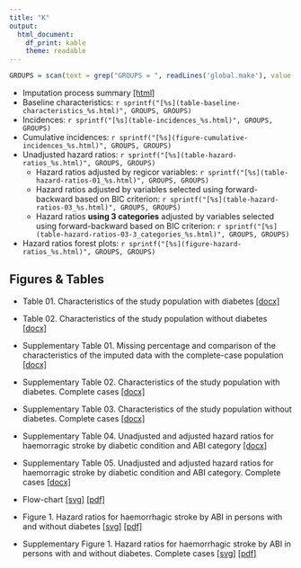 ```yaml
---
title: "K"
output: 
  html_document: 
    df_print: kable
    theme: readable
---
```


```r
GROUPS = scan(text = grep("GROUPS = ", readLines('global.make'), value = TRUE), what = 'character')[-(1:2)]
```

* Imputation process summary [[html]](imputation-process.html)
* Baseline characteristics: `r sprintf("[%s](table-baseline-characteristics_%s.html)", GROUPS, GROUPS)`
* Incidences: `r sprintf("[%s](table-incidences_%s.html)", GROUPS, GROUPS)`
* Cumulative incidences: `r sprintf("[%s](figure-cumulative-incidences_%s.html)", GROUPS, GROUPS)`
* Unadjusted hazard ratios: `r sprintf("[%s](table-hazard-ratios_%s.html)", GROUPS, GROUPS)`
    * Hazard ratios adjusted by regicor variables: `r sprintf("[%s](table-hazard-ratios-01_%s.html)", GROUPS, GROUPS)`
    * Hazard ratios adjusted by variables selected using forward-backward based on BIC criterion: `r sprintf("[%s](table-hazard-ratios-03_%s.html)", GROUPS, GROUPS)`
    * Hazard ratios __using 3 categories__ adjusted by variables selected using forward-backward based on BIC criterion:  `r sprintf("[%s](table-hazard-ratios-03-3_categories_%s.html)", GROUPS, GROUPS)`
* Hazard ratios forest plots: `r sprintf("[%s](figure-hazard-ratios_%s.html)", GROUPS, GROUPS)`
 
## Figures & Tables

* Table 01. Characteristics of the study population with diabetes [[docx]](table01.docx)
* Table 02. Characteristics of the study population without diabetes [[docx]](table02.docx)
* Supplementary Table 01. Missing percentage and comparison of the characteristics of the imputed data with the complete-case population [[docx]](sup-table01.docx)
* Supplementary Table 02. Characteristics of the study population with diabetes. Complete cases [[docx]](sup-table02.docx)
* Supplementary Table 03. Characteristics of the study population without diabetes. Complete cases [[docx]](sup-table03.docx)
* Supplementary Table 04. Unadjusted and adjusted hazard ratios for haemorragic stroke by diabetic condition and ABI category [[docx]](sup-table04.docx)
* Supplementary Table 05. Unadjusted and adjusted hazard ratios for haemorragic stroke by diabetic condition and ABI category. Complete cases [[docx]](sup-table05.docx)

* Flow-chart [[svg]](flow-chart.svg) [[pdf]](flow-chart.pdf)
* Figure 1. Hazard ratios for haemorrhagic stroke by ABI in persons with and without diabetes [[svg]](figure01.svg) [[pdf]](figure01.pdf)
* Supplementary Figure 1. Hazard ratios for haemorrhagic stroke by ABI in persons with and without diabetes. Complete cases [[svg]](sup-figure01.svg) [[pdf]](sup-figure01.pdf)

<!--
    * Hazard ratios adjusted by variables selected using forward-backward based on AIC criterion [[html]](table-hazard-ratios-02.html)

    * Hazard ratios __with people aged below 60__ adjusted by variables selected using forward-backward based on BIC criterion [[html]](table-hazard-ratios-03-age_lower_60.html)
    * Hazard ratios __with people aged below 75__ adjusted by variables selected using forward-backward based on BIC criterion [[html]](table-hazard-ratios-03-age_lower_75.html)
    * Hazard ratios __with non-smoking people__ adjusted by variables selected using forward-backward based on BIC criterion [[html]](table-hazard-ratios-03-non-smokers.html)
    * Hazard ratios __category for people with itb=0.9 modified__ adjusted by variables selected using forward-backward based on BIC criterion [[html]](table-hazard-ratios-03-0.9_category.html)
    * Hazard ratios __by cv-risk categories__ adjusted by variables selected using forward-backward based on BIC criterion:
         * 0 ≤ regicor ≤ 5: [[html]](table-hazard-ratios-03-regicor_0-5.html) 
         * 0 ≤ regicor ≤ 10: [[html]](table-hazard-ratios-03-regicor_0-10.html) 
         * 5 < regicor ≤ 10: [[html]](table-hazard-ratios-03-regicor_5-10.html)
         * 10 < regicor: [[html]](table-hazard-ratios-03-regicor_10p.html)
    * Hazard ratios forest plot [[html]](figure-hazard-ratios.html)
* Figures of smoothened hazard-ratios [[html]](smoothened-hazard-ratios.html)

* __Final Figures&Tables__:
    * Table 1. Descriptives [[docx]](table_01.docx)
    * Table 2. Incidences [[docx]](table_02.docx)
    * Figure 1. Flow chart [[svg]](flow-chart.svg) [[pdf]](flow-chart.pdf)
    * Figure 2. Adjusted hazard ratios [[svg]](figure02.svg) [[pdf]](figure02.pdf)
    * Table 1 (Supplementary). Descriptives [[docx]](table_01_sup.docx)
    * Table 2 (Supplementary). Descriptives (Complete-case) [[docx]](table_02_sup.docx)
    * Table 3 (Supplementary). Incidences (Complete-case) [[docx]](table_03_sup.docx)
    * Figure 1 (Supplementary). Hazard ratios (Complete-case) [[svg]](figure01_sup.svg) [[pdf]](figure01_sup.pdf)
    * Figure 2 (Supplementary). Unadjusted hazard ratios [[svg]](figure02_sup.svg) [[pdf]](figure02_sup.pdf)

* __Alternative Figures&Tables__:
    * Figure 2. Adjusted hazard ratios. Version 1: [[svg]](figure02_alt1.svg) [[pdf]](figure02_alt1.pdf) Version2:  [[svg]](figure02_alt2.svg) [[pdf]](figure02_alt2.pdf) 
-->
